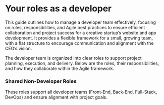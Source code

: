 # Your roles as a developer
This guide outlines how to manage a developer team effectively, focusing on roles, responsibilities, and Agile best practices to ensure efficient collaboration and project success for a creative startup’s website and app development. It provides a flexible framework for a small, growing team, with a flat structure to encourage communication and alignment with the CEO’s vision.

The developer team is organized into clear roles to support project planning, execution, and delivery. Below are the roles, their responsibilities, and how they collaborate within the Agile framework.

### Shared Non-Developer Roles
These roles support all developer teams (Front-End, Back-End, Full-Stack, DevOps) and ensure alignment with project goals.
